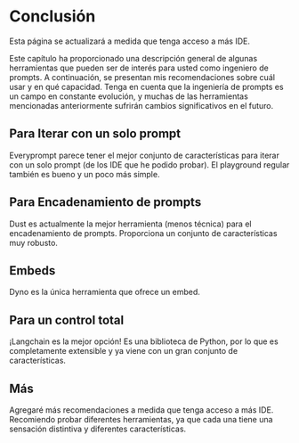 
# Conclusión

Esta página se actualizará a medida que tenga acceso a más IDE.

Este capítulo ha proporcionado una descripción general de algunas herramientas que pueden ser de interés para usted como ingeniero de prompts. A continuación, se presentan mis recomendaciones sobre cuál usar y en qué capacidad. Tenga en cuenta que la ingeniería de prompts es un campo en constante evolución, y muchas de las herramientas mencionadas anteriormente sufrirán cambios significativos en el futuro.

## Para Iterar con un solo prompt

Everyprompt parece tener el mejor conjunto de características para iterar con un solo prompt (de los IDE que he podido probar). El playground regular también es bueno y un poco más simple.

## Para Encadenamiento de prompts

Dust es actualmente la mejor herramienta (menos técnica) para el encadenamiento de prompts. Proporciona un conjunto de características muy robusto.

## Embeds

Dyno es la única herramienta que ofrece un embed.

## Para un control total

¡Langchain es la mejor opción! Es una biblioteca de Python, por lo que es completamente extensible y ya viene con un gran conjunto de características.

## Más

Agregaré más recomendaciones a medida que tenga acceso a más IDE. Recomiendo probar diferentes herramientas, ya que cada una tiene una sensación distintiva y diferentes características.
